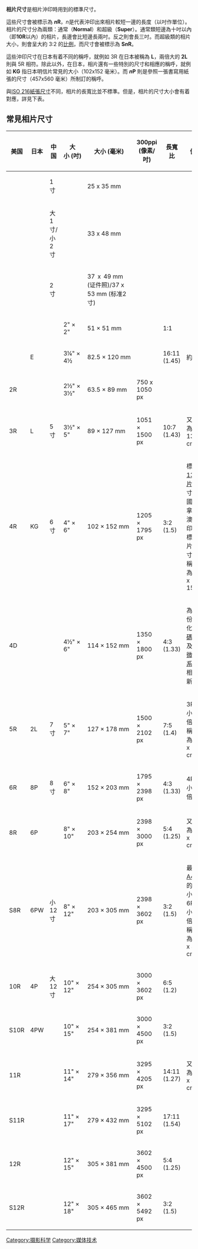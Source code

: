 '''相片尺寸'''是相片沖印時用到的標準尺寸。

這些尺寸會被標示為 '''''n''R'''，''n''是代表沖印出來相片較短一邊的長度（以吋作單位）。相片的尺寸分為兩類：通常（'''Normal'''）和超級（'''Super'''）。通常類短邊為十吋以內（即'''10R'''以內）的相片，長邊會比短邊長兩吋。反之則會長三吋。而超級類的相片大小，則會呈大約 3:2 的[[長寬比_(影像)|比例]]，而尺寸會被標示為 '''S''n''R'''。<!-- and thus provides a better fit for standard 135 film (35mm) at sizes of 8 inches or above.-->

這些沖印尺寸在日本有着不同的稱呼，就例如 3R 在日本被稱為 '''L'''，兩倍大的 '''2L''' 則與 5R 相符。除此以外，在日本，相片還有一些特別的尺寸和相應的稱呼，就例如 '''KG''' 指日本明信片常見的大小（102x152 毫米）。而 '''''n''P''' 則是參照一張書寫用紙張的尺寸（457x560 毫米）所制訂的稱呼。

與[[ISO_216|ISO 216]][[紙張尺寸|紙張尺寸]]不同，相片的長寬比並不標準。但是，相片的尺寸大小會有着對應，詳見下表。

<!-- Many of the standard sizes are the same as sheet film formats, and are appropriate for making contact sheets from these films. -->

==常見相片尺寸==
{| class="wikitable" cellpadding="3" cellspacing="0"
! 美国
! 日本
!中国
! 大小 (吋)
! 大小 (毫米)
! 300ppi (像素/吋)
! 長寬比
! 備註
|-
|
|
|1寸
|
|25 x 35 mm
|
|
|
|-
|
|
|大1寸/小2寸
|
|33 x 48 mm
|
|
|
|-
|
|
|2寸
|
|37  x  49 mm (证件照)/37  x  53 mm (标准2寸)
|
|
|
|-
| ||
| || 2" × 2" || 51 × 51 mm|| || 1:1 ||
|-
| || E 
| || 3¼" × 4½ || 82.5 × 120 mm || || 16:11 (1.45) || 約數
|-
| 2R ||
| || 2½" × 3½" || 63.5 × 89 mm || 750 x 1050  px || ||
|-
| 3R || L 
|5寸
| 3½" × 5" || 89 × 127 mm || 1051 × 1500 px ||10:7 (1.43) || 又稱為"9 x 13 cm"
|-
| 4R || KG 
|6寸|| 4" × 6" || 102 × 152 mm || 1205 × 1795 px ||3:2 (1.5) || 標準[[135底片|135底片]]尺寸。美國，加拿大，澳洲及印度的標準相片尺寸。又稱為"10 x 15cm"
|-
| 4D ||
| || 4½" × 6" || 114 × 152 mm || 1350 × 1800 px ||4:3 (1.33) || 為大部份大眾化的[[數碼相機|數碼相機]]及採用[[微4/3系統|微4/3系統]]的相機的新尺寸<!--New size for most consumer level [[digital_cameras|digital cameras]] and [[Micro_4/3|Micro 4/3]] cameras.-->
|-
| 5R || 2L 
|7寸|| 5" × 7" || 127 × 178 mm || 1500 × 2102 px ||7:5 (1.4) || 3R 大小的兩倍，又稱為"13 x 18 cm"<!--Twice the size of a 3R print.  Called "13 × 18 cm" worldwide.-->
|- 
| 6R || 8P 
|8寸|| 6" × 8" || 152 × 203 mm || 1795 × 2398 px||4:3 (1.33) || 4R 大小的兩倍
|-
| 8R || 6P 
| || 8" × 10" || 203 × 254 mm || 2398 × 3000 px||5:4 (1.25) ||又稱為"20 x 25 cm"<!--Can be used for contact prints from 8x10 film. Called "20 × 25 cm" worldwide.-->
|-
| S8R || 6PW 
|小12寸|| 8" × 12" || 203 × 305 mm|| 2398 × 3602 px||3:2 (1.5) || 最接近[[ISO_216|A4紙]]的大小。6R 大小的兩倍，又稱為"20 x 30 cm"
|-
| 10R || 4P 
|大12寸|| 10" × 12" || 254 × 305 mm || 3000 × 3602 px||6:5 (1.2) ||  
|-
| S10R || 4PW<!--<ref>At 368mm, the Japanese 4PW size is slightly narrower than S10R.</ref>--> 
| || 10" × 15" || 254 × 381 mm || 3000 × 4500 px||3:2 (1.5) ||  
|-
| 11R ||  
| || 11" × 14" || 279 × 356 mm || 3295 × 4205 px||14:11 (1.27) || 又稱為"28 x 36 cm"
|-
| S11R ||  
| || 11" × 17" || 279 × 432 mm || 3295 × 5102 px||17:11 (1.54) ||  
|-
| 12R ||  
| || 12" × 15" || 305 × 381 mm || 3602 × 4500 px||5:4 (1.25) ||  
|-
| S12R ||  
| || 12" × 18" || 305 × 465 mm || 3602 × 5492 px||3:2 (1.5) ||  
|}
[[Category:摄影科学|Category:摄影科学]]
[[Category:媒体技术|Category:媒体技术]]
